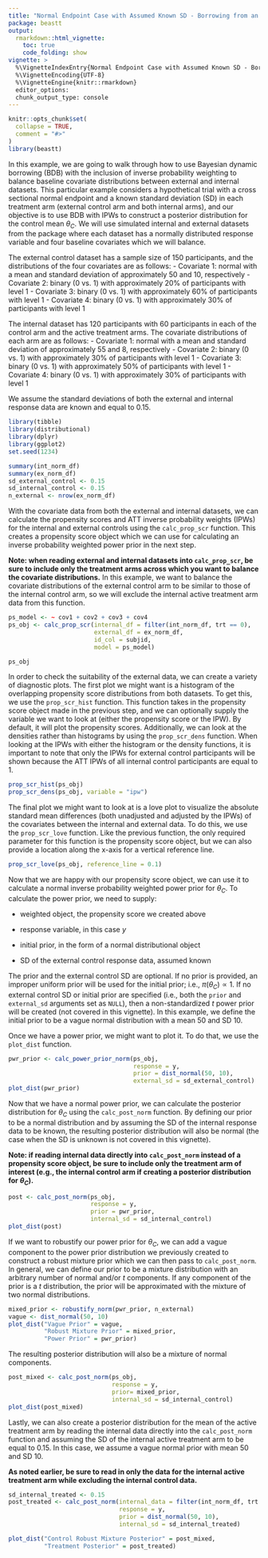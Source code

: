 ```yaml
---
title: "Normal Endpoint Case with Assumed Known SD - Borrowing from an External Control Arm"
package: beastt
output: 
  rmarkdown::html_vignette:
    toc: true
    code_folding: show
vignette: >
  %\VignetteIndexEntry{Normal Endpoint Case with Assumed Known SD - Borrowing from an External Control Arm}
  %\VignetteEncoding{UTF-8}
  %\VignetteEngine{knitr::rmarkdown}
  editor_options:
  chunk_output_type: console
---
```


```r
knitr::opts_chunk$set(
  collapse = TRUE,
  comment = "#>"
)
library(beastt)
```

In this example, we are going to walk through how to use Bayesian dynamic borrowing (BDB) with the inclusion of inverse probability weighting to balance baseline covariate distributions between external and internal datasets. This particular example considers a hypothetical trial with a cross sectional normal endpoint and a known standard deviation (SD) in each treatment arm (external control arm and both internal arms), and our objective is to use BDB with IPWs to construct a posterior distribution for the control mean $\theta_C$. We will use simulated internal and external datasets from the package where each dataset has a normally distributed response variable and four baseline covariates which we will balance.

The external control dataset has a sample size of 150 participants, and the distributions of the four covariates are as follows:
- Covariate 1: normal with a mean and standard deviation of approximately 50 and 10, respectively
- Covariate 2: binary (0 vs. 1) with approximately 20% of participants with level 1
- Covariate 3: binary (0 vs. 1) with approximately 60% of participants with level 1
- Covariate 4: binary (0 vs. 1) with approximately 30% of participants with level 1

The internal dataset has 120 participants with 60 participants in each of the control arm and the active treatment arms. The covariate distributions of each arm are as follows:
- Covariate 1: normal with a mean and standard deviation of approximately 55 and 8, respectively
- Covariate 2: binary (0 vs. 1) with approximately 30% of participants with level 1
- Covariate 3: binary (0 vs. 1) with approximately 50% of participants with level 1
- Covariate 4: binary (0 vs. 1) with approximately 30% of participants with level 1

We assume the standard deviations of both the external and internal response data are known and equal to 0.15.

```r
library(tibble)
library(distributional)
library(dplyr)
library(ggplot2)
set.seed(1234)

summary(int_norm_df)
summary(ex_norm_df)
sd_external_control <- 0.15
sd_internal_control <- 0.15
n_external <- nrow(ex_norm_df)
```

With the covariate data from both the external and internal datasets, we can calculate the propensity scores and ATT inverse probability weights (IPWs) for the internal and external controls using the `calc_prop_scr` function. This creates a propensity score object which we can use for calculating an inverse probability weighted power prior in the next step.

**Note: when reading external and internal datasets into `calc_prop_scr`, be sure to include only the treatment arms across which you want to balance the covariate distributions.** In this example, we want to balance the covariate distributions of the external control arm to be similar to those of the internal control arm, so we will exclude the internal active treatment arm data from this function.

```r
ps_model <- ~ cov1 + cov2 + cov3 + cov4
ps_obj <- calc_prop_scr(internal_df = filter(int_norm_df, trt == 0), 
                        external_df = ex_norm_df, 
                        id_col = subjid,
                        model = ps_model)

ps_obj
```

In order to check the suitability of the external data, we can create a variety of diagnostic plots. The first plot we might want is a histogram of the overlapping propensity score distributions from both datasets. To get this, we use the `prop_scr_hist` function. This function takes in the propensity score object made in the previous step, and we can optionally supply the variable we want to look at (either the propensity score or the IPW). By default, it will plot the propensity scores. Additionally, we can look at the densities rather than histograms by using the `prop_scr_dens` function. When looking at the IPWs with either the histogram or the density functions, it is important to note that only the IPWs for external control participants will be shown because the ATT IPWs of all internal control participants are equal to 1.

```r
prop_scr_hist(ps_obj)
prop_scr_dens(ps_obj, variable = "ipw")
```

The final plot we might want to look at is a love plot to visualize the absolute standard mean differences (both unadjusted and adjusted by the IPWs) of the covariates between the internal and external data. To do this, we use the `prop_scr_love` function. Like the previous function, the only required parameter for this function is the propensity score object, but we can also provide a location along the x-axis for a vertical reference line.

```r
prop_scr_love(ps_obj, reference_line = 0.1)
```

Now that we are happy with our propensity score object, we can use it to calculate a normal inverse probability weighted power prior for $\theta_C$. To calculate the power prior, we need to supply:

-   weighted object, the propensity score we created above

-   response variable, in this case $y$

-   initial prior, in the form of a normal distributional object

-   SD of the external control response data, assumed known

The prior and the external control SD are optional. If no prior is provided, an improper uniform prior will be used for the initial prior; i.e., $\pi(\theta_C) \propto 1$. If no external control SD or initial prior are specified (i.e., both the `prior` and `external_sd` arguments set as `NULL`), then a non-standardized $t$ power prior will be created (not covered in this vignette). In this example, we define the initial prior to be a vague normal distribution with a mean 50 and SD 10. 

Once we have a power prior, we might want to plot it. To do that, we use the `plot_dist` function.

```r
pwr_prior <- calc_power_prior_norm(ps_obj,
                                   response = y,
                                   prior = dist_normal(50, 10), 
                                   external_sd = sd_external_control)
plot_dist(pwr_prior)
```

Now that we have a normal power prior, we can calculate the posterior distribution for $\theta_C$ using the `calc_post_norm` function. By defining our prior to be a normal distribution and by assuming the SD of the internal response data to be known, the resulting posterior distribution will also be normal (the case when the SD is unknown is not covered in this vignette).

**Note: if reading internal data directly into `calc_post_norm` instead of a propensity score object, be sure to include only the treatment arm of interest (e.g., the internal control arm if creating a posterior distribution for $\theta_C$).**

```r
post <- calc_post_norm(ps_obj,
                       response = y, 
                       prior = pwr_prior,
                       internal_sd = sd_internal_control)
plot_dist(post)
```

If we want to robustify our power prior for $\theta_C$, we can add a vague component to the power prior distribution we previously created to construct a robust mixture prior which we can then pass to `calc_post_norm`. In general, we can define our prior to be a mixture distribution with an arbitrary number of normal and/or $t$ components. If any component of the prior is a $t$ distribution, the prior will be approximated with the mixture of two normal distributions.

```r
mixed_prior <- robustify_norm(pwr_prior, n_external)
vague <- dist_normal(50, 10)
plot_dist("Vague Prior" = vague,
          "Robust Mixture Prior" = mixed_prior,
          "Power Prior" = pwr_prior)
```

The resulting posterior distribution will also be a mixture of normal components. 

```r
post_mixed <- calc_post_norm(ps_obj,
                             response = y, 
                             prior= mixed_prior,
                             internal_sd = sd_internal_control)
plot_dist(post_mixed)
```

Lastly, we can also create a posterior distribution for the mean of the active treatment arm by reading the internal data directly into the `calc_post_norm` function and assuming the SD of the internal active treatment arm to be equal to 0.15. In this case, we assume a vague normal prior with mean 50 and SD 10.

**As noted earlier, be sure to read in only the data for the internal active treatment arm while excluding the internal control data.**

```r
sd_internal_treated <- 0.15
post_treated <- calc_post_norm(internal_data = filter(int_norm_df, trt == 1),
                               response = y,
                               prior = dist_normal(50, 10),
                               internal_sd = sd_internal_treated)

plot_dist("Control Robust Mixture Posterior" = post_mixed,
          "Treatment Posterior" = post_treated)
```


